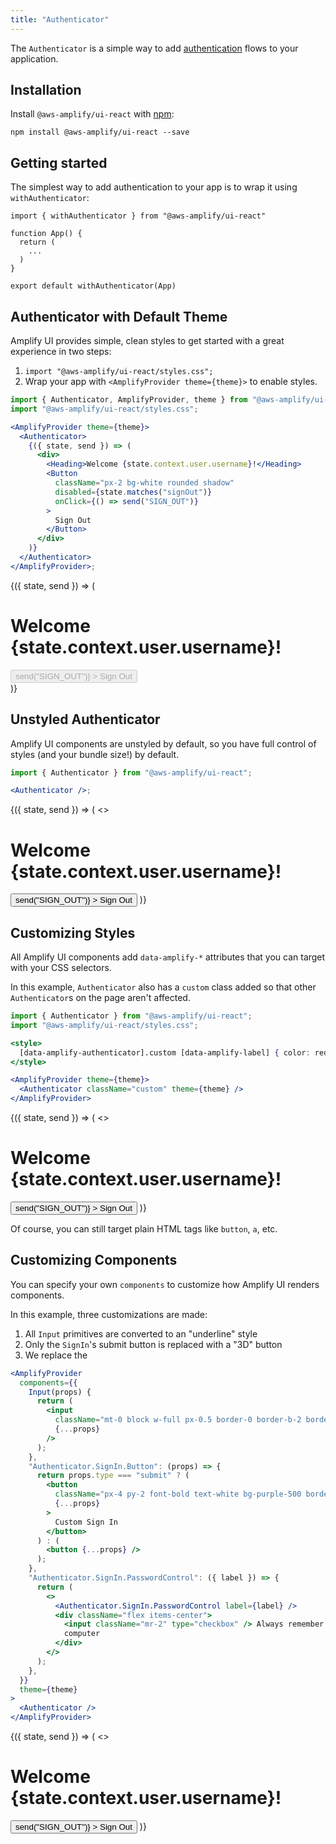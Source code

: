 ```yaml
---
title: "Authenticator"
---
```


The `Authenticator` is a simple way to add [authentication](https://docs.amplify.aws/lib/auth/getting-started/q/platform/js)
flows to your application.

## Installation

Install `@aws-amplify/ui-react` with [npm](https://www.npmjs.com/):

```shell
npm install @aws-amplify/ui-react --save 
```

## Getting started

The simplest way to add authentication to your app is to wrap it using `withAuthenticator`:

```js{1,9}
import { withAuthenticator } from "@aws-amplify/ui-react"

function App() {
  return (
    ...
  )
}

export default withAuthenticator(App)
```

<FeatureTests featureTests={featureTests} />

## Authenticator with Default Theme

Amplify UI provides simple, clean styles to get started with a great experience in two steps:

1. `import "@aws-amplify/ui-react/styles.css";`
1. Wrap your app with `<AmplifyProvider theme={theme}>` to enable styles.

<Example>

```jsx
import { Authenticator, AmplifyProvider, theme } from "@aws-amplify/ui-react";
import "@aws-amplify/ui-react/styles.css";

<AmplifyProvider theme={theme}>
  <Authenticator>
    {({ state, send }) => (
      <div>
        <Heading>Welcome {state.context.user.username}!</Heading>
        <Button
          className="px-2 bg-white rounded shadow"
          disabled={state.matches("signOut")}
          onClick={() => send("SIGN_OUT")}
        >
          Sign Out
        </Button>
      </div>
    )}
  </Authenticator>
</AmplifyProvider>;
```

<AmplifyProvider theme={theme}>
  <Authenticator>
    {({ state, send }) => (
      <div>
        <h1>Welcome {state.context.user.username}!</h1>
        <button
          className="px-2 bg-white rounded shadow"
          disabled={state.matches("signOut")}
          onClick={() => send("SIGN_OUT")}
        >
          Sign Out
        </button>
      </div>
    )}
  </Authenticator>
</AmplifyProvider>

</Example>

## Unstyled Authenticator

Amplify UI components are unstyled by default, so you have full control of styles (and your bundle size!) by default.

<Example>

```jsx
import { Authenticator } from "@aws-amplify/ui-react";

<Authenticator />;
```

<Authenticator>
  {({ state, send }) => (
    <>
      <h1>Welcome {state.context.user.username}!</h1>
      <button
        className="px-2 bg-white rounded shadow"
        onClick={() => send("SIGN_OUT")}
      >
        Sign Out
      </button>
    </>
  )}
</Authenticator>

</Example>

## Customizing Styles

All Amplify UI components add `data-amplify-*` attributes that you can target with your CSS selectors.

In this example, `Authenticator` also has a `custom` class added so that other `Authenticator`s on the page aren't affected.

<Example>

```jsx
import { Authenticator } from "@aws-amplify/ui-react";
import "@aws-amplify/ui-react/styles.css";

<style>
  [data-amplify-authenticator].custom [data-amplify-label] { color: red }
</style>

<AmplifyProvider theme={theme}>
  <Authenticator className="custom" theme={theme} />
</AmplifyProvider>
```

<style>{`
  [data-amplify-authenticator].custom [data-amplify-label] { color: red }
`}</style>

<AmplifyProvider theme={theme}>
  <Authenticator className="custom" theme={theme}>
    {({ state, send }) => (
      <>
        <h1>Welcome {state.context.user.username}!</h1>
        <button
          className="px-2 bg-white rounded shadow"
          onClick={() => send("SIGN_OUT")}
        >
          Sign Out
        </button>
      </>
    )}
  </Authenticator>
</AmplifyProvider>

</Example>

Of course, you can still target plain HTML tags like `button`, `a`, etc.

## Customizing Components

You can specify your own `components` to customize how Amplify UI renders components.

In this example, three customizations are made:

1. All `Input` primitives are converted to an "underline" style
1. Only the `SignIn`'s submit button is replaced with a "3D" button
1. We replace the

```jsx
<AmplifyProvider
  components={{
    Input(props) {
      return (
        <input
          className="mt-0 block w-full px-0.5 border-0 border-b-2 border-gray-200 focus:ring-0 focus:border-black"
          {...props}
        />
      );
    },
    "Authenticator.SignIn.Button": (props) => {
      return props.type === "submit" ? (
        <button
          className="px-4 py-2 font-bold text-white bg-purple-500 border-b-4 border-purple-700 rounded-md shadow hover:bg-purple-600"
          {...props}
        >
          Custom Sign In
        </button>
      ) : (
        <button {...props} />
      );
    },
    "Authenticator.SignIn.PasswordControl": ({ label }) => {
      return (
        <>
          <Authenticator.SignIn.PasswordControl label={label} />
          <div className="flex items-center">
            <input className="mr-2" type="checkbox" /> Always remember this
            computer
          </div>
        </>
      );
    },
  }}
  theme={theme}
>
  <Authenticator />
</AmplifyProvider>
```

<AmplifyProvider components={customComponents} theme={theme}>
  <Authenticator>
    {({ state, send }) => (
      <>
        <h1>Welcome {state.context.user.username}!</h1>
        <button
          className="px-2 bg-white rounded shadow"
          onClick={() => send("SIGN_OUT")}
        >
          Sign Out
        </button>
      </>
    )}
  </Authenticator>
</AmplifyProvider>
